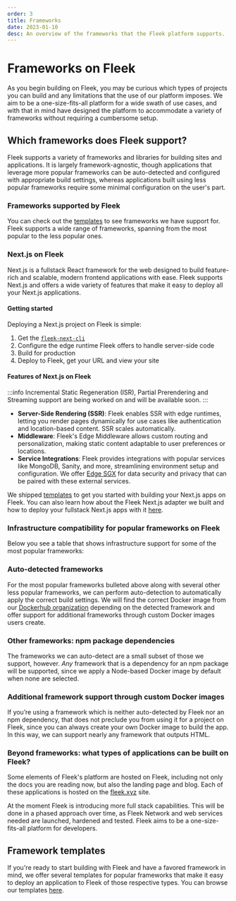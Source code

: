 ```yaml
---
order: 3
title: Frameworks
date: 2023-01-10
desc: An overview of the frameworks that the Fleek platform supports.
---
```



# Frameworks on Fleek

As you begin building on Fleek, you may be curious which types of projects you can build and any limitations that the use of our platform imposes. We aim to be a one-size-fits-all platform for a wide swath of use cases, and with that in mind have designed the platform to accommodate a variety of frameworks without requiring a cumbersome setup.

<div className="my-12 bg-gray-dark-6 p-[1px]" />

## Which frameworks does Fleek support?

Fleek supports a variety of frameworks and libraries for building sites and applications. It is largely framework-agnostic, though applications that leverage more popular frameworks can be auto-detected and configured with appropriate build settings, whereas applications built using less popular frameworks require some minimal configuration on the user's part.

### Frameworks supported by Fleek

You can check out the [templates](/templates) to see frameworks we have support for. Fleek supports a wide range of frameworks, spanning from the most popular to the less popular ones.

### Next.js on Fleek

Next.js is a fullstack React framework for the web designed to build feature-rich and scalable, modern frontend applications with ease. Fleek supports Next.js and offers a wide variety of features that make it easy to deploy all your Next.js applications.

#### Getting started

Deploying a Next.js project on Fleek is simple:

1. Get the [`fleek-next-cli`](/docs/cli/fleek-next-cli)
2. Configure the edge runtime Fleek offers to handle server-side code
3. Build for production
4. Deploy to Fleek, get your URL and view your site

#### Features of Next.js on Fleek

:::info
Incremental Static Regeneration (ISR), Partial Prerendering and Streaming support are being worked on and will be available soon.
:::

- **Server-Side Rendering (SSR)**: Fleek enables SSR with edge runtimes, letting you render pages dynamically for use cases like authentication and location-based content. SSR scales automatically.
- **Middleware**: Fleek's Edge Middleware allows custom routing and personalization, making static content adaptable to user preferences or locations.
- **Service Integrations**: Fleek provides integrations with popular services like MongoDB, Sanity, and more, streamlining environment setup and configuration. We offer [Edge SGX](/docs/cli/edge-sgx) for data security and privacy that can be paired with these external services.

We shipped [templates](https://app.fleek.xyz/templates) to get you started with building your Next.js apps on Fleek. You can also learn how about the Fleek Next.js adapter we built and how to deploy your fullstack Next.js apps with it [here](/docs/cli/fleek-next-cli).

### Infrastructure compatibility for popular frameworks on Fleek

Below you see a table that shows infrastructure support for some of the most popular frameworks:

<FrameworkComparisonTable />

### Auto-detected frameworks

For the most popular frameworks bulleted above along with several other less popular frameworks, we can perform auto-detection to automatically apply the correct build settings. We will find the correct Docker image from our [Dockerhub organization](https://hub.docker.com/u/fleek) depending on the detected framework and offer support for additional frameworks through custom Docker images users create.

### Other frameworks: npm package dependencies

The frameworks we can auto-detect are a small subset of those we support, however. _Any_ framework that is a dependency for an npm package will be supported, since we apply a Node-based Docker image by default when none are selected.

### Additional framework support through custom Docker images

If you’re using a framework which is neither auto-detected by Fleek nor an npm dependency, that does not preclude you from using it for a project on Fleek, since you can always create your own Docker image to build the app. In this way, we can support nearly any framework that outputs HTML.

### Beyond frameworks: what types of applications can be built on Fleek?

Some elements of Fleek's platform are hosted on Fleek, including not only the docs you are reading now, but also the landing page and blog. Each of these applications is hosted on the [fleek.xyz](https://fleek.xyz) site.

At the moment Fleek is introducing more full stack capabilities. This will be done in a phased approach over time, as Fleek Network and web services needed are launched, hardened and tested. Fleek aims to be a one-size-fits-all platform for developers.

## Framework templates

If you're ready to start building with Fleek and have a favored framework in mind, we offer several templates for popular frameworks that make it easy to deploy an application to Fleek of those respective types. You can browse our templates [here](/templates).
